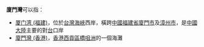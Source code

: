 '''廈門灣'''可以指：

* [[厦门湾_(福建)|厦门湾 (福建)]]，位於[[台灣海峽|台灣海峽]]西岸，橫跨[[中國|中國]][[福建省|福建省]][[廈門市|廈門市]]及[[漳州市|漳州市]]，是[[中國大陸|中國大陸]]主要的對[[台灣|台]]口岸
* [[廈門灣_(香港)|廈門灣 (香港)]]，[[香港|香港]][[西貢區|西貢區]][[橋咀洲|橋咀洲]]的一個海灘
{{disambig|Cat=三字中国地名消歧义}}